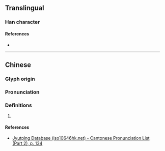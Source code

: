 {{character info}}
==Translingual==

===Han character===
{{Han char|rn=76|rad=欠|as=04|sn=8|four=|canj=ONNO,XONNO|ids=⿰今欠}}

====References====
* {{Han ref|kx=0566.150|dkj=16019|dj=0955.030|hdz=32136.030|uh=6B26|ud=27430}}

----

==Chinese==
{{zh-forms}}

===Glyph origin===
{{Han etym}}

===Pronunciation===
{{zh-pron
|m=qiān
|c=him1
|mc=y
|oc=y
|cat=
}}

===Definitions===
{{zh-hanzi}}

# {{rfdef|zh}}

====References====
* [http://www.iso10646hk.net/jp/document/download.jsp Jyutping Database (iso10646hk.net) - Cantonese Pronunciation List (Part 2), p. 134]